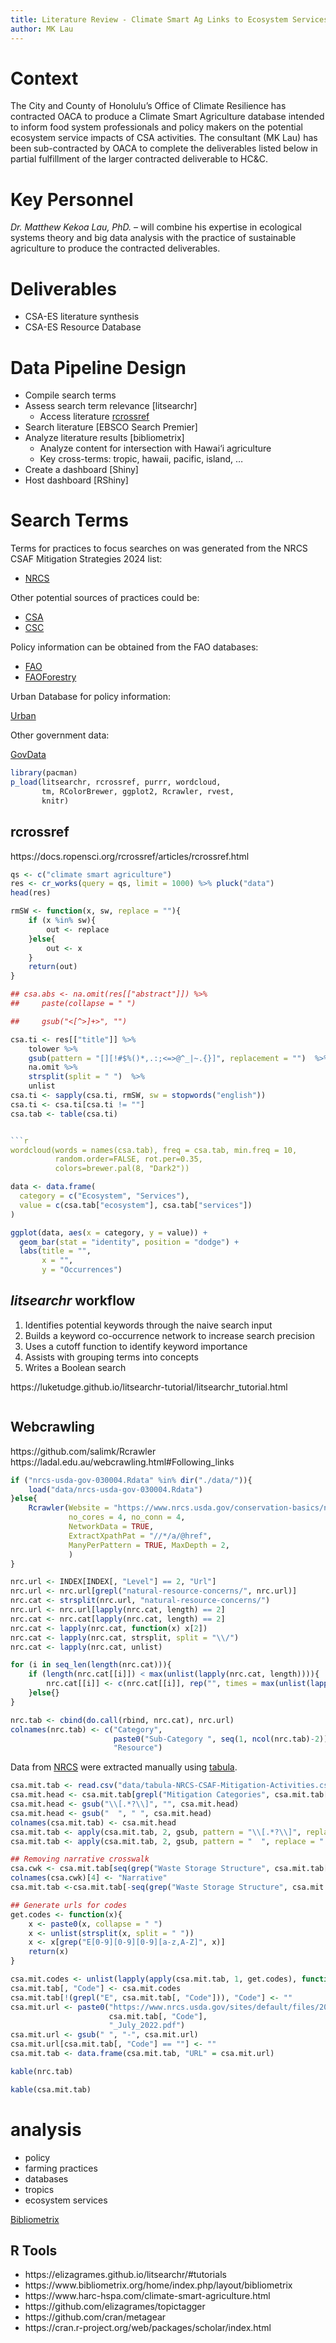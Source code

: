 ```yaml
---
title: Literature Review - Climate Smart Ag Links to Ecosystem Services
author: MK Lau
---
```



# Context

The City and County of Honolulu's Office of Climate Resilience has
contracted OACA to produce a Climate Smart Agriculture database
intended to inform food system professionals and policy makers on the
potential ecosystem service impacts of CSA activities. The consultant
(MK Lau) has been sub-contracted by OACA to complete the deliverables
listed below in partial fulfillment of the larger contracted
deliverable to HC&C.


# Key Personnel

*Dr. Matthew Kekoa Lau, PhD.* -- will combine his expertise in
ecological systems theory and big data analysis with the practice of
sustainable agriculture to produce the contracted deliverables.

# Deliverables

- CSA-ES literature synthesis
- CSA-ES Resource Database

# Data Pipeline Design

- Compile search terms 
- Assess search term relevance [litsearchr]
  - Access literature [rcrossref]
- Search literature [EBSCO Search Premier]
- Analyze literature results [bibliometrix]
  - Analyze content for intersection with Hawai‘i agriculture
  - Key cross-terms: tropic, hawaii, pacific, island, ... 
- Create a dashboard [Shiny]
- Host dashboard [RShiny]

# Search Terms

Terms for practices to focus searches on was generated from the NRCS
CSAF Mitigation Strategies 2024 list:

- [NRCS](https://www.nrcs.usda.gov/sites/default/files/2023-10/NRCS-CSAF-Mitigation-Activities-List.pdf)

Other potential sources of practices could be: 

- [CSA](https://www.nrcs.usda.gov/conservation-basics/natural-resource-concerns/climate/climate-smart-mitigation-activities)
- [CSC](https://www.usda.gov/climate-solutions/climate-smart-commodities "CSC")

Policy information can be obtained from the FAO databases: 

- [FAO](https://fapda.apps.fao.org/fapda/#main.html "FAO Food and Agriculture")
- [FAOForestry](https://www.fao.org/in-action/fapda/forestry-tool/policies/en/ "FAO Forestry Database")

Urban Database for policy information: 

[Urban](https://foodsystemsplanning.ap.buffalo.edu/resources/global-database-for-food-policies/adv-search-gfpd/ "University of Buffalo City and Regional Food Policy Database")

Other government data:

[GovData](https://www.fsa.usda.gov/online-services/fsa-online-data-resources/index "Other Government Data")


```r

library(pacman)
p_load(litsearchr, rcrossref, purrr, wordcloud, 
       tm, RColorBrewer, ggplot2, Rcrawler, rvest, 
       knitr)

```


## rcrossref

https://docs.ropensci.org/rcrossref/articles/rcrossref.html

```r

qs <- c("climate smart agriculture")
res <- cr_works(query = qs, limit = 1000) %>% pluck("data")
head(res)

```

```r

rmSW <- function(x, sw, replace = ""){
    if (x %in% sw){
        out <- replace
    }else{
        out <- x
    }
    return(out)
}

## csa.abs <- na.omit(res[["abstract"]]) %>% 
##     paste(collapse = " ")

##     gsub("<[^>]+>", "")

csa.ti <- res[["title"]] %>% 
    tolower %>% 
    gsub(pattern = "[][!#$%()*,.:;<=>@^_|~.{}]", replacement = "")  %>% 
    na.omit %>% 
    strsplit(split = " ")  %>%
    unlist  
csa.ti <- sapply(csa.ti, rmSW, sw = stopwords("english")) 
csa.ti <- csa.ti[csa.ti != ""]
csa.tab <- table(csa.ti)


```r

wordcloud(words = names(csa.tab), freq = csa.tab, min.freq = 10,
          random.order=FALSE, rot.per=0.35, 
          colors=brewer.pal(8, "Dark2"))

```

```r

data <- data.frame(
  category = c("Ecosystem", "Services"),
  value = c(csa.tab["ecosystem"], csa.tab["services"])
)

ggplot(data, aes(x = category, y = value)) +
  geom_bar(stat = "identity", position = "dodge") +
  labs(title = "",
       x = "",
       y = "Occurrences")

```


## *litsearchr* workflow

1. Identifies potential keywords through the naive search input
2. Builds a keyword co-occurrence network to increase search precision
3. Uses a cutoff function to identify keyword importance
4. Assists with grouping terms into concepts
5. Writes a Boolean search 

https://luketudge.github.io/litsearchr-tutorial/litsearchr_tutorial.html


```r


```

## Webcrawling

https://github.com/salimk/Rcrawler
https://ladal.edu.au/webcrawling.html#Following_links


```r

if ("nrcs-usda-gov-030004.Rdata" %in% dir("./data/")){
    load("data/nrcs-usda-gov-030004.Rdata")
}else{
    Rcrawler(Website = "https://www.nrcs.usda.gov/conservation-basics/natural-resource-concerns/climate/climate-smart-mitigation-activities",
             no_cores = 4, no_conn = 4, 
             NetworkData = TRUE,
             ExtractXpathPat = "//*/a/@href",
             ManyPerPattern = TRUE, MaxDepth = 2, 
             )
}

nrc.url <- INDEX[INDEX[, "Level"] == 2, "Url"]
nrc.url <- nrc.url[grepl("natural-resource-concerns/", nrc.url)]
nrc.cat <- strsplit(nrc.url, "natural-resource-concerns/")
nrc.url <- nrc.url[lapply(nrc.cat, length) == 2]
nrc.cat <- nrc.cat[lapply(nrc.cat, length) == 2]
nrc.cat <- lapply(nrc.cat, function(x) x[2])
nrc.cat <- lapply(nrc.cat, strsplit, split = "\\/")
nrc.cat <- lapply(nrc.cat, unlist)

for (i in seq_len(length(nrc.cat))){
    if (length(nrc.cat[[i]]) < max(unlist(lapply(nrc.cat, length)))){
        nrc.cat[[i]] <- c(nrc.cat[[i]], rep("", times = max(unlist(lapply(nrc.cat, length))) - length(nrc.cat[[i]])))
    }else{}
}

nrc.tab <- cbind(do.call(rbind, nrc.cat), nrc.url)
colnames(nrc.tab) <- c("Category", 
                       paste0("Sub-Category ", seq(1, ncol(nrc.tab)-2)),
                       "Resource")


```


Data from [NRCS](https://www.nrcs.usda.gov/sites/default/files/2023-10/NRCS-CSAF-Mitigation-Activities-List.pdf)
were extracted manually using [tabula](https://tabula.technology/ "tabula").

```r

csa.mit.tab <- read.csv("data/tabula-NRCS-CSAF-Mitigation-Activities.csv", header = FALSE)
csa.mit.head <- csa.mit.tab[grepl("Mitigation Categories", csa.mit.tab[, 1]), ]
csa.mit.head <- gsub("\\[.*?\\]", "", csa.mit.head)
csa.mit.head <- gsub("  ", " ", csa.mit.head)
colnames(csa.mit.tab) <- csa.mit.head
csa.mit.tab <- apply(csa.mit.tab, 2, gsub, pattern = "\\[.*?\\]", replace = "")
csa.mit.tab <- apply(csa.mit.tab, 2, gsub, pattern = "  ", replace = " ")

## Removing narrative crosswalk
csa.cwk <- csa.mit.tab[seq(grep("Waste Storage Structure", csa.mit.tab[, 2]), nrow(csa.mit.tab)), ]
colnames(csa.cwk)[4] <- "Narrative"
csa.mit.tab <-csa.mit.tab[-seq(grep("Waste Storage Structure", csa.mit.tab[, 2]), nrow(csa.mit.tab)), ]

## Generate urls for codes
get.codes <- function(x){
    x <- paste0(x, collapse = " ")
    x <- unlist(strsplit(x, split = " "))
    x <- x[grep("E[0-9][0-9][0-9][a-z,A-Z]", x)]
    return(x)
}

csa.mit.codes <- unlist(lapply(apply(csa.mit.tab, 1, get.codes), function(x) x[1]))
csa.mit.tab[, "Code"] <- csa.mit.codes
csa.mit.tab[!(grepl("E", csa.mit.tab[, "Code"])), "Code"] <- ""
csa.mit.url <- paste0("https://www.nrcs.usda.gov/sites/default/files/2022-11/", 
                      csa.mit.tab[, "Code"],
                      "_July_2022.pdf")
csa.mit.url <- gsub(" ", "-", csa.mit.url)
csa.mit.url[csa.mit.tab[, "Code"] == ""] <- ""
csa.mit.tab <- data.frame(csa.mit.tab, "URL" = csa.mit.url)

```


```r

kable(nrc.tab)

```

```r

kable(csa.mit.tab)

```



# analysis

- policy 
- farming practices
- databases
- tropics
- ecosystem services

[Bibliometrix](https://www.bibliometrix.org/home/index.php/layout/bibliometrix  "Bibliometrix")


## R Tools

- https://elizagrames.github.io/litsearchr/#tutorials 
- https://www.bibliometrix.org/home/index.php/layout/bibliometrix 
- https://www.harc-hspa.com/climate-smart-agriculture.html 
- https://github.com/elizagrames/topictagger 
- https://github.com/cran/metagear 
- https://cran.r-project.org/web/packages/scholar/index.html 

